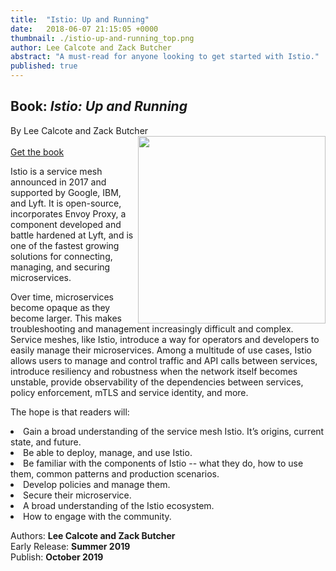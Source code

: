 ```yaml
---
title:  "Istio: Up and Running"
date:   2018-06-07 21:15:05 +0000
thumbnail: ./istio-up-and-running_top.png
author: Lee Calcote and Zack Butcher
abstract: "A must-read for anyone looking to get started with Istio."
published: true
---
```



<BookWrapper>

<h2>Book: <i>Istio: Up and Running</i></h2>
By Lee Calcote and Zack Butcher<br/>

<div className="istio-book"><a href="http://www.jdoqocy.com/click-100001276-11290546?url=http%3A%2F%2Fshop.oreilly.com%2Fproduct%2F0636920203940.do%3Fcmp%3Daf-velocity-books-video-product_cj_0636920203940_%25zp&cjsku=0636920203940"><img class="card" width="300px" src={istio-up-and-running} align="right" /></a><div>&nbsp;</div>
  <a id="book" class="waves-effect waves-light btn l5-dark-grey-text darken-2 l5-dark-yellow z-depth-2" href="http://www.jdoqocy.com/click-100001276-11290546?url=http%3A%2F%2Fshop.oreilly.com%2Fproduct%2F0636920203940.do%3Fcmp%3Daf-velocity-books-video-product_cj_0636920203940_%25zp&cjsku=0636920203940">Get the book</a>
</div>

Istio is a service mesh announced in 2017 and supported by Google, IBM, and Lyft. It is open-source, incorporates Envoy Proxy, a component developed and battle hardened at Lyft, and is one of the fastest growing solutions for connecting, managing, and securing microservices.

Over time, microservices become opaque as they become larger. This makes troubleshooting and management increasingly difficult and complex. Service meshes, like Istio, introduce a way for operators and developers to easily manage their microservices. Among a multitude of use cases, Istio allows users to manage and control traffic and API calls between services, introduce resiliency and robustness when the network itself becomes unstable, provide observability of the dependencies between services, policy enforcement, mTLS and service identity, and more.

The hope is that readers will:

<li> Gain a broad understanding of the service mesh Istio. It’s origins, current state, and future. </li>
<li> Be able to deploy, manage, and use Istio. </li>
<li> Be familiar with the components of Istio -- what they do, how to use them, common patterns and production scenarios.</li>
<li> Develop policies and manage them.</li>
<li> Secure their microservice.</li>
<li> A broad understanding of the Istio ecosystem.</li>
<li> How to engage with the community.</li>

<p>Authors: <b>Lee Calcote and Zack Butcher</b>
<br />Early Release: <b>Summer 2019</b>
<br />Publish: <b>October 2019</b></p>

</BookWrapper>
